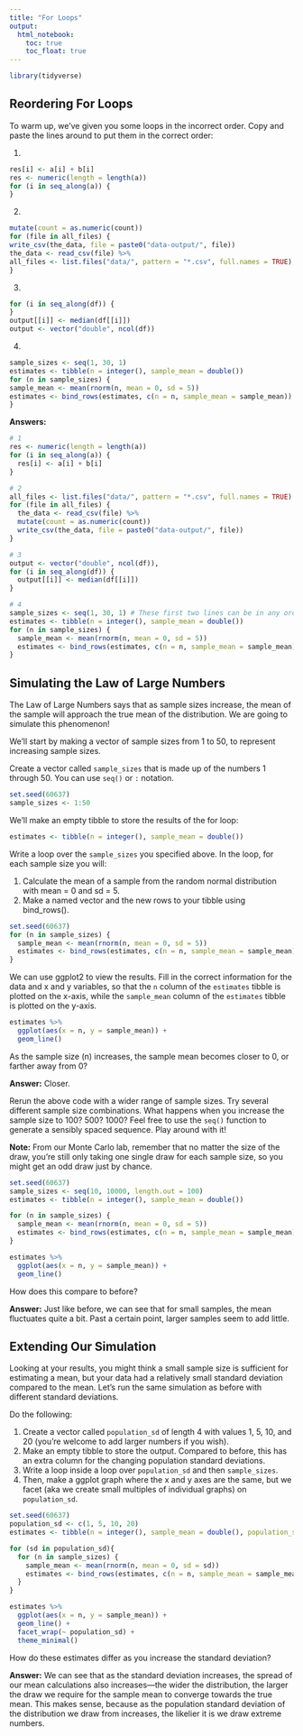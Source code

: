 ```yaml
---
title: "For Loops"
output: 
  html_notebook:
    toc: true
    toc_float: true
---
```


```r
library(tidyverse)
```

## Reordering For Loops

To warm up, we've given you some loops in the incorrect order. Copy and paste 
the lines around to put them in the correct order:

1. 
```r
res[i] <- a[i] + b[i]
res <- numeric(length = length(a))
for (i in seq_along(a)) {
}
```

2. 
```r
mutate(count = as.numeric(count))
for (file in all_files) {
write_csv(the_data, file = paste0("data-output/", file))
the_data <- read_csv(file) %>%
all_files <- list.files("data/", pattern = "*.csv", full.names = TRUE)
}
```

3. 
```r
for (i in seq_along(df)) {
}
output[[i]] <- median(df[[i]])
output <- vector("double", ncol(df))
```

4. 
```r
sample_sizes <- seq(1, 30, 1)
estimates <- tibble(n = integer(), sample_mean = double())
for (n in sample_sizes) {
sample_mean <- mean(rnorm(n, mean = 0, sd = 5))
estimates <- bind_rows(estimates, c(n = n, sample_mean = sample_mean))
}
```

**Answers:**

```r
# 1
res <- numeric(length = length(a))
for (i in seq_along(a)) {
  res[i] <- a[i] + b[i]
}

# 2
all_files <- list.files("data/", pattern = "*.csv", full.names = TRUE)  
for (file in all_files) {
  the_data <- read_csv(file) %>%
  mutate(count = as.numeric(count))
  write_csv(the_data, file = paste0("data-output/", file))
}

# 3
output <- vector("double", ncol(df)),
for (i in seq_along(df)) {
  output[[i]] <- median(df[[i]])
}

# 4
sample_sizes <- seq(1, 30, 1) # These first two lines can be in any order
estimates <- tibble(n = integer(), sample_mean = double())
for (n in sample_sizes) {
  sample_mean <- mean(rnorm(n, mean = 0, sd = 5))
  estimates <- bind_rows(estimates, c(n = n, sample_mean = sample_mean))
}
```

## Simulating the Law of Large Numbers

The Law of Large Numbers says that as sample sizes increase, the mean of the sample will approach the true mean of the distribution. We are going to simulate this phenomenon!

We'll start by making a vector of sample sizes from 1 to 50, to represent increasing sample sizes.

Create a vector called `sample_sizes` that is made up of the numbers 1 through 50. You can use `seq()` or `:` notation.

```r
set.seed(60637)
sample_sizes <- 1:50
```

We'll make an empty tibble to store the results of the for loop:

```r
estimates <- tibble(n = integer(), sample_mean = double())
```

Write a loop over the `sample_sizes` you specified above. In the loop, for each sample size you will:

1. Calculate the mean of a sample from the random normal distribution with mean = 0 and sd = 5.
2. Make a named vector and the new rows to your tibble using bind_rows().

```r
set.seed(60637)
for (n in sample_sizes) {
  sample_mean <- mean(rnorm(n, mean = 0, sd = 5))
  estimates <- bind_rows(estimates, c(n = n, sample_mean = sample_mean))
}
```

We can use ggplot2 to view the results. Fill in the correct information for the data and x and y variables, so that the `n` column of the `estimates` tibble is plotted on the x-axis, while the `sample_mean` column of the `estimates` tibble is plotted on the y-axis.

```r
estimates %>%
  ggplot(aes(x = n, y = sample_mean)) +
  geom_line()
```

As the sample size (n) increases, the sample mean becomes closer to 0, or farther away from 0?

**Answer:** Closer.

Rerun the above code with a wider range of sample sizes. Try several different sample size combinations. What happens when you increase the sample size to 100? 500? 1000? Feel free to use the `seq()` function to generate a sensibly spaced sequence. Play around with it!

**Note:** From our Monte Carlo lab, remember that no matter the size of the draw, you're still only taking one single draw for each sample size, so you might get an odd draw just by chance.

```r
set.seed(60637)
sample_sizes <- seq(10, 10000, length.out = 100)
estimates <- tibble(n = integer(), sample_mean = double())

for (n in sample_sizes) {
  sample_mean <- mean(rnorm(n, mean = 0, sd = 5))
  estimates <- bind_rows(estimates, c(n = n, sample_mean = sample_mean))
}

estimates %>%
  ggplot(aes(x = n, y = sample_mean)) +
  geom_line()
```

How does this compare to before?

**Answer:** Just like before, we can see that for small samples, the mean fluctuates quite a bit. Past a certain point, larger samples seem to add little.

## Extending Our Simulation

Looking at your results, you might think a small sample size is sufficient for estimating a mean, but your data had a relatively small standard deviation compared to the mean. Let's run the same simulation as before with different standard deviations. 

Do the following:

1. Create a vector called `population_sd` of length 4 with values 1, 5, 10, and 20 (you're welcome to add larger numbers if you wish).
2. Make an empty tibble to store the output. Compared to before, this has an extra column for the changing population standard deviations.
3. Write a loop inside a loop over `population_sd` and then `sample_sizes`.
4. Then, make a ggplot graph where the x and y axes are the same, but we facet (aka we create small multiples of individual graphs) on `population_sd`.

```r
set.seed(60637)
population_sd <- c(1, 5, 10, 20)
estimates <- tibble(n = integer(), sample_mean = double(), population_sd = integer())

for (sd in population_sd){
  for (n in sample_sizes) {
    sample_mean <- mean(rnorm(n, mean = 0, sd = sd))
    estimates <- bind_rows(estimates, c(n = n, sample_mean = sample_mean, population_sd = sd))
  }
}

estimates %>%
  ggplot(aes(x = n, y = sample_mean)) +
  geom_line() +
  facet_wrap(~ population_sd) +
  theme_minimal()
```

How do these estimates differ as you increase the standard deviation?

**Answer:** We can see that as the standard deviation increases, the spread of our mean calculations also increases—the wider the distribution, the larger the draw we require for the sample mean to converge towards the true mean. This makes sense, because as the population standard deviation of the distribution we draw from  increases, the likelier it is we draw extreme numbers.


